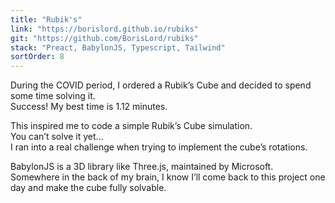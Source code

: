 ```yaml
---
title: "Rubik's"
link: "https://borislord.github.io/rubiks"
git: "https://github.com/BorisLord/rubiks"
stack: "Preact, BabylonJS, Typescript, Tailwind"
sortOrder: 8
---
```


During the COVID period, I ordered a Rubik’s Cube and decided to spend some time solving it.\
Success! My best time is 1.12 minutes.

This inspired me to code a simple Rubik’s Cube simulation.\
You can’t solve it yet...\
I ran into a real challenge when trying to implement the cube’s rotations.

BabylonJS is a 3D library like Three.js, maintained by Microsoft.  
Somewhere in the back of my brain, I know I’ll come back to this project one day and make the cube fully solvable.
